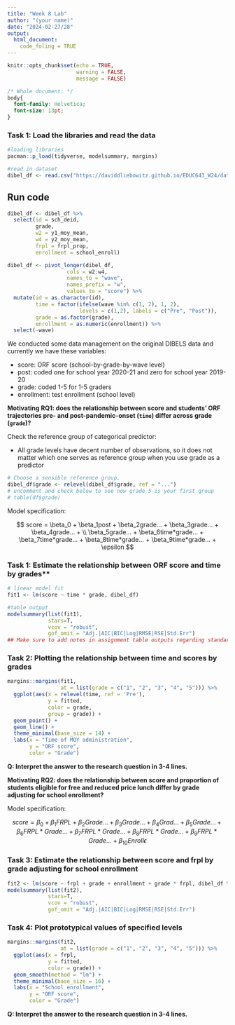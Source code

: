 ```yaml
---
title: "Week 8 Lab"
author: "(your name)"
date: "2024-02-27/28"
output: 
  html_document:
    code_foling = TRUE
---
```


```r
knitr::opts_chunk$set(echo = TRUE,
                      warning = FALSE,
                      message = FALSE)
```

```css
/* Whole document: */
body{
  font-family: Helvetica;
  font-size: 13pt;
}
```

### Task 1: Load the libraries and read the data

```r
#loading libraries 
pacman::p_load(tidyverse, modelsummary, margins)

#read in dataset 
dibel_df <- read.csv("https://daviddliebowitz.github.io/EDUC643_W24/data/dibels.csv") 

```

## Run code 

```r
dibel_df <- dibel_df %>% 
  select(id = sch_deid,
         grade,
         w2 = y1_moy_mean,
         w4 = y2_moy_mean,
         frpl = frpl_prop,
         enrollment = school_enroll)

dibel_df <- pivot_longer(dibel_df,
                   cols = w2:w4,
                   names_to = "wave",
                   names_prefix = "w",
                   values_to = "score") %>% 
  mutate(id = as.character(id),
         time = factor(ifelse(wave %in% c(1, 2), 1, 2), 
                       levels = c(1,2), labels = c("Pre", "Post")),
         grade = as.factor(grade),
         enrollment = as.numeric(enrollment)) %>% 
  select(-wave)
```

We conducted some data management on the original DIBELS data and currently we have these variables:

 - score: ORF score (school-by-grade-by-wave level)
 - post: coded one for school year 2020-21 and zero for school year 2019-20
 - grade: coded 1-5 for 1-5 graders
 - enrollment: test enrollment (school level) 
 
**Motivating RQ1: does the relationship between score and students' ORF trajectories pre- and post-pandemic-onset (`time`) differ across grade (`grade`)?**

Check the reference group of categorical predictor:

 - All grade levels have decent number of observations, so it does not matter which one serves as reference group when you use grade as a predictor
 
 
```r
# Choose a sensible reference group. 
dibel_df$grade <- relevel(dibel_df$grade, ref = "...") 
# uncomment and check below to see now grade 5 is your first group
# table(df$grade)
```
 
 
Model specification:

$$ score = \beta_0 + \beta_1post + \beta_2grade... + \beta_3grade... + \beta_4grade... + \\ \beta_5grade... + \beta_6time*grade... + \beta_7time*grade... + \beta_8time*grade... + \beta_9time*grade... + \epsilon $$

### Task 1: Estimate the relationship between ORF score and time by grades**

```r
# linear model fit 
fit1 <- lm(score ~ time * grade, dibel_df)

#table output
modelsummary(list(fit1),
             stars=T,
             vcov = "robust",
             gof_omit = "Adj.|AIC|BIC|Log|RMSE|RSE|Std.Err")
## Make sure to add notes in assignment table outputs regarding standard errors, etc. 

```

### Task 2: Plotting the relationship between time and scores by grades 

```r
margins::margins(fit1,
                 at = list(grade = c("1", "2", "3", "4", "5"))) %>% 
  ggplot(aes(x = relevel(time, ref = 'Pre'), 
             y = fitted, 
             color = grade,
             group = grade)) +
  geom_point() +
  geom_line() +
  theme_minimal(base_size = 14) +
  labs(x = "Time of MOY administration",
       y = "ORF score",
       color = "Grade")
```


**Q: Interpret the answer to the research question in 3-4 lines. **
 
 
**Motivating RQ2: does the relationship between score and proportion of students eligible for free and reduced price lunch differ by grade adjusting for school enrollment?**

Model specification:

$$ score = \beta_0 + \beta_1FRPL + \beta_2Grade...+ \beta_3Grade... + \beta_4Grad... +  \beta_5Grade... + \beta_6FRPL*Grade... + \beta_7FRPL*Grade... + \beta_8FRPL*Grade... + \beta_9FRPL*Grade... + \beta_10Enroll \epsilon $$

### Task 3: Estimate the relationship between score and frpl by grade adjusting for school enrollment

```r
fit2 <- lm(score ~ frpl + grade + enrollment + grade * frpl, dibel_df %>% filter(time == "Post"))
modelsummary(list(fit2),
             stars=T,
             vcov = "robust",
             gof_omit = "Adj.|AIC|BIC|Log|RMSE|RSE|Std.Err")
```

### Task 4: Plot prototypical values of specified levels 

```r
margins::margins(fit2,
                 at = list(grade = c("1", "2", "3", "4", "5"))) %>% 
  ggplot(aes(x = frpl, 
             y = fitted, 
             color = grade)) +
  geom_smooth(method = "lm") +
  theme_minimal(base_size = 16) +
  labs(x = "School enrollment",
       y = "ORF score",
       color = "Grade")
```


**Q: Interpret the answer to the research question in 3-4 lines. **

